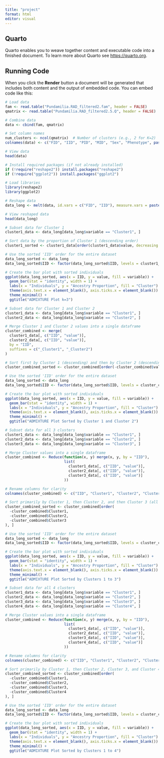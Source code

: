 ```yaml
---
title: "project"
format: html
editor: visual
---
```


## Quarto

Quarto enables you to weave together content and executable code into a finished document. To learn more about Quarto see <https://quarto.org>.

## Running Code

When you click the **Render** button a document will be generated that includes both content and the output of embedded code. You can embed code like this:

```r
# Load data
fam <- read.table("Pundamilia.RAD_filtered2.fam", header = FALSE)
qmatrix <- read.table("Pundamilia.RAD_filtered2.5.Q", header = FALSE)

# Combine data
data <- cbind(fam, qmatrix)

# Set column names
num_clusters <- ncol(qmatrix)  # Number of clusters (e.g., 2 for K=2)
colnames(data) <- c("FID", "IID", "PID", "MID", "Sex", "Phenotype", paste0("Cluster", 1:num_clusters))

# View data
head(data)
```

```r
# Install required packages (if not already installed)
if (!require("reshape2")) install.packages("reshape2")
if (!require("ggplot2")) install.packages("ggplot2")

# Load libraries
library(reshape2)
library(ggplot2)

# Reshape data
data_long <- melt(data, id.vars = c("FID", "IID"), measure.vars = paste0("Cluster", 1:num_clusters))

# View reshaped data
head(data_long)
```

```r
# Subset data for Cluster 1
cluster1_data <- data_long[data_long$variable == "Cluster1", ]

# Sort data by the proportion of Cluster 1 (descending order)
cluster1_sorted <- cluster1_data[order(cluster1_data$value, decreasing = TRUE), ]

# Use the sorted 'IID' order for the entire dataset
data_long_sorted <- data_long
data_long_sorted$IID <- factor(data_long_sorted$IID, levels = cluster1_sorted$IID)

# Create the bar plot with sorted individuals
ggplot(data_long_sorted, aes(x = IID, y = value, fill = variable)) +
  geom_bar(stat = "identity", width = 1) +
  labs(x = "Individuals", y = "Ancestry Proportion", fill = "Cluster") +
  theme(axis.text.x = element_blank(), axis.ticks.x = element_blank()) +
  theme_minimal() +
  ggtitle("ADMIXTURE Plot k=3")

```
```r
# Subset data for Cluster 1 and Cluster 2
cluster1_data <- data_long[data_long$variable == "Cluster1", ]
cluster2_data <- data_long[data_long$variable == "Cluster2", ]

# Merge Cluster 1 and Cluster 2 values into a single dataframe
cluster_combined <- merge(
  cluster1_data[, c("IID", "value")],
  cluster2_data[, c("IID", "value")],
  by = "IID",
  suffixes = c("_Cluster1", "_Cluster2")
)

# Sort first by Cluster 1 (descending) and then by Cluster 2 (descending)
cluster_combined_sorted <- cluster_combined[order(-cluster_combined$value_Cluster1, -cluster_combined$value_Cluster2), ]

# Use the sorted 'IID' order for the entire dataset
data_long_sorted <- data_long
data_long_sorted$IID <- factor(data_long_sorted$IID, levels = cluster_combined_sorted$IID)

# Create the bar plot with sorted individuals
ggplot(data_long_sorted, aes(x = IID, y = value, fill = variable)) +
  geom_bar(stat = "identity", width = 1) +
  labs(x = "Individuals", y = "Ancestry Proportion", fill = "Cluster") +
  theme(axis.text.x = element_blank(), axis.ticks.x = element_blank()) +
  theme_minimal() +
  ggtitle("ADMIXTURE Plot Sorted by Cluster 1 and Cluster 2")
```
```r
# Subset data for all 3 clusters
cluster1_data <- data_long[data_long$variable == "Cluster1", ]
cluster2_data <- data_long[data_long$variable == "Cluster2", ]
cluster3_data <- data_long[data_long$variable == "Cluster3", ]

# Merge Cluster values into a single dataframe
cluster_combined <- Reduce(function(x, y) merge(x, y, by = "IID"),
                           list(
                             cluster1_data[, c("IID", "value")],
                             cluster2_data[, c("IID", "value")],
                             cluster3_data[, c("IID", "value")]
                           ))

# Rename columns for clarity
colnames(cluster_combined) <- c("IID", "Cluster1", "Cluster2", "Cluster3")

# Sort primarily by Cluster 1, then Cluster 2, and then Cluster 3 (all descending)
cluster_combined_sorted <- cluster_combined[order(
  -cluster_combined$Cluster1,
  -cluster_combined$Cluster2,
  -cluster_combined$Cluster3
), ]

# Use the sorted 'IID' order for the entire dataset
data_long_sorted <- data_long
data_long_sorted$IID <- factor(data_long_sorted$IID, levels = cluster_combined_sorted$IID)

# Create the bar plot with sorted individuals
ggplot(data_long_sorted, aes(x = IID, y = value, fill = variable)) +
  geom_bar(stat = "identity", width = 1) +
  labs(x = "Individuals", y = "Ancestry Proportion", fill = "Cluster") +
  theme(axis.text.x = element_blank(), axis.ticks.x = element_blank()) +
  theme_minimal() +
  ggtitle("ADMIXTURE Plot Sorted by Clusters 1 to 3")

```


```r
# Subset data for all 4 clusters
cluster1_data <- data_long[data_long$variable == "Cluster1", ]
cluster2_data <- data_long[data_long$variable == "Cluster2", ]
cluster3_data <- data_long[data_long$variable == "Cluster3", ]
cluster4_data <- data_long[data_long$variable == "Cluster4", ]

# Merge Cluster values into a single dataframe
cluster_combined <- Reduce(function(x, y) merge(x, y, by = "IID"),
                           list(
                             cluster1_data[, c("IID", "value")],
                             cluster2_data[, c("IID", "value")],
                             cluster3_data[, c("IID", "value")],
                             cluster4_data[, c("IID", "value")]
                           ))

# Rename columns for clarity
colnames(cluster_combined) <- c("IID", "Cluster1", "Cluster2", "Cluster3", "Cluster4")

# Sort primarily by Cluster 1, then Cluster 2, Cluster 3, and Cluster 4 (all descending)
cluster_combined_sorted <- cluster_combined[order(
  -cluster_combined$Cluster1,
  -cluster_combined$Cluster2,
  -cluster_combined$Cluster3,
  -cluster_combined$Cluster4
), ]

# Use the sorted 'IID' order for the entire dataset
data_long_sorted <- data_long
data_long_sorted$IID <- factor(data_long_sorted$IID, levels = cluster_combined_sorted$IID)

# Create the bar plot with sorted individuals
ggplot(data_long_sorted, aes(x = IID, y = value, fill = variable)) +
  geom_bar(stat = "identity", width = 1) +
  labs(x = "Individuals", y = "Ancestry Proportion", fill = "Cluster") +
  theme(axis.text.x = element_blank(), axis.ticks.x = element_blank()) +
  theme_minimal() +
  ggtitle("ADMIXTURE Plot Sorted by Clusters 1 to 4")

```






